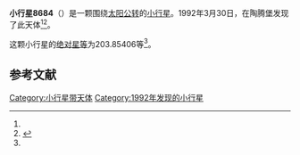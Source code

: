 {{Infobox planet
| bgcolour = #FFFFC0
| name = 8684 Reichwein
| symbol = 
| image = 
| caption = 
| discovery = yes
| discovery_ref = 
| discoverer = {{link-en|佛蒙特·伯根|Freimut Börngen}}
| discovery_site = [[陶腾堡|陶腾堡]] 
| discovered = 1992年3月30日
| designations = yes
| mp_name = 
| named_after = 
| alt_names = 1992 FO3/ 1982 BP9 / 1993 QY1
| mp_category = [[主带小行星|主带小行星]]
| orbit_ref = <ref name="a">[http://ssd.jpl.nasa.gov/sbdb.cgi?sstr=8684 8684 Reichwein] {{Wayback|url=http://ssd.jpl.nasa.gov/sbdb.cgi?sstr=8684 |date=20140814230220 }}，小行星數據庫瀏覽器（JPL Small-Body Database Browser）－[[美国国家航空航天局|美国国家航空航天局]]喷气推进实验室</ref>
| epoch = 2456400.5 (2013年4月18日更新)
| aphelion = {{convert|2.2573814|AU|km|3|abbr=on|lk=out}}
| perihelion = {{convert|2.0739740|AU|km|3|abbr=on}}
| semimajor = {{convert|2.1656777|AU|km|3|abbr=on}}
| eccentricity = 0.0423441
| period = 1164.096998 [[日|日]]<br />3.19[[儒略年|儒略年]]
| avg_speed = 
| inclination = 1.23497
| asc_node = 184.93824
| mean_anomaly = 
| arg_peri = 203.85406
| satellites = 
| physical_characteristics = yes
| dimensions = 
| mass = 
| density = 
| surface_grav = 
| escape_velocity = 
| sidereal_day = 
| axial_tilt = 
| pole_ecliptic_lat = 
| pole_ecliptic_lon = 
| albedo = 
| temperatures= 
| temp_name1 = 
| mean_temp_1 = 
| max_temp_1 = 
| temp_name2 = 
| max_temp_2 = 
| spectral_type = 
| abs_magnitude = 203.85406
}}

'''小行星8684'''（{{lang-en|8684 Reichwein}}）是一颗围绕[[太阳|太阳]][[公转|公转]]的[[小行星|小行星]]。1992年3月30日，{{link-en|佛蒙特·伯根|Freimut Börngen}}在陶腾堡发现了此天体<ref name="a" /><ref>{{cite news|title=小行星列表|url=http://cfa-www.harvard.edu/iau/lists/NumberedMPs.txt|accessdate=2013-07-08|newspaper=哈佛大学|archive-date=2008-05-17|archive-url=https://web.archive.org/web/20080517010638/http://cfa-www.harvard.edu/iau/lists/NumberedMPs.txt|dead-url=no}}</ref>。

这颗小行星的[[绝对星等|绝对星等]]为203.85406等<ref name="a" />。

==参考文献==
{{reflist}}
{{Minor Planet Number|[[小行星8683|小行星8683]]|[[小行星8685|小行星8685]]}}

{{小天体}}

[[Category:小行星带天体|Category:小行星带天体]]
[[Category:1992年发现的小行星|Category:1992年发现的小行星]]

{{asteroid-stub}}